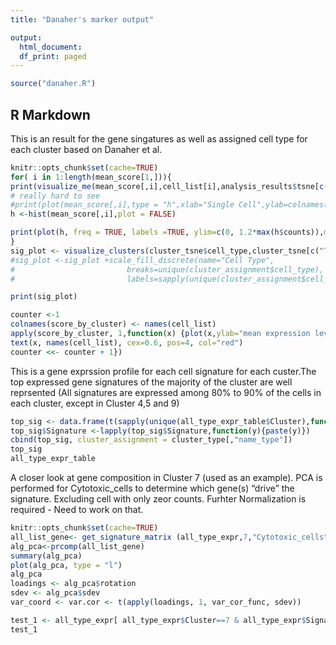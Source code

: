```yaml
---
title: "Danaher's marker output"

output:
  html_document:
  df_print: paged
---
```


```r
source("danaher.R")
```

## R Markdown

This is an result for the gene singatures as well as assigned cell type for each cluster based on Danaher et al. 

```r
knitr::opts_chunk$set(cache=TRUE)
for( i in 1:length(mean_score[1,])){
print(visualize_me(mean_score[,i],cell_list[i],analysis_results$tsne[c("TSNE.1","TSNE.2")],title=names(cell_list)[i]))
# really hard to see
#print(plot(mean_score[,i],type = "h",xlab="Single Cell",ylab=colnames(mean_score)[i]))
h <-hist(mean_score[,i],plot = FALSE)

print(plot(h, freq = TRUE, labels =TRUE, ylim=c(0, 1.2*max(h$counts)),main=c(names(cell_list)[i]," Score per Single Cell"),xlab=paste(sep=" ",names(cell_list)[i],"Expression Level"),ylab="Numbers of cells"))
}
sig_plot <- visualize_clusters(cluster_tsne$cell_type,cluster_tsne[c("TSNE.1","TSNE.2")],title="Danaher cell-type labels",legend_anno= sort(unique(cluster_tsne[,"name_type"])))
#sig_plot <-sig_plot +scale_fill_discrete(name="Cell Type",
#                         breaks=unique(cluster_assignment$cell_type),
#                         labels=sapply(unique(cluster_assignment$cell_type),function(x) names(cell_list[x])))

print(sig_plot)

counter <-1
colnames(score_by_cluster) <- names(cell_list)
apply(score_by_cluster, 1,function(x) {plot(x,ylab="mean expression level",xlab="cell type", main=c("Cluster",counter))
text(x, names(cell_list), cex=0.6, pos=4, col="red")
counter <<- counter + 1})


```


This is a gene exprssion profile for each cell signature for each custer.The top expressed gene signatures of the majority of the cluster are well reprsented (All signatures are expressed among 80% to 90% of the cells in each  cluster, except in Cluster 4,5 and 9)    
```r
top_sig <- data.frame(t(sapply(unique(all_type_expr_table$Cluster),function(x){ all_type_expr_table[all_type_expr_table$Cluster == x,][which(all_type_expr_table$precent_count[all_type_expr_table$Cluster == x] == max(all_type_expr_table$precent_count[all_type_expr_table$Cluster == x])),] })))
top_sig$Signature <-lapply(top_sig$Signature,function(y){paste(y)})
cbind(top_sig, cluster_assignment = cluster_type[,"name_type"])
top_sig
all_type_expr_table
```
A closer look at gene composition in Cluster 7 (used as an example). PCA is performed for Cytotoxic_cells to determine which gene(s) "drive" the signature. Excluding cell with only zeor counts. Furhter Normalization is required - Need to work on that.  
```r
knitr::opts_chunk$set(cache=TRUE)
all_list_gene<- get_signature_matrix (all_type_expr,7,"Cytotoxic_cells")
alg_pca<-prcomp(all_list_gene)
summary(alg_pca)
plot(alg_pca, type = "l")
alg_pca
loadings <- alg_pca$rotation
sdev <- alg_pca$sdev
var_coord <- var.cor <- t(apply(loadings, 1, var_cor_func, sdev))

test_1 <- all_type_expr[ all_type_expr$Cluster==7 & all_type_expr$Signature =="Cytotoxic_cells",] %>% group_by(Gene,Signature) %>% summarise(count=n_distinct(Barcode),EXP_mean=mean(as.numeric(Expression)),SD_mean = sd(as.numeric(Expression)),Abs_Exp=sum(as.numeric(Expression)))
test_1
```
